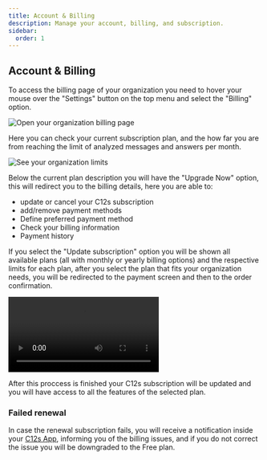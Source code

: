 ```yaml
---
title: Account & Billing
description: Manage your account, billing, and subscription.
sidebar:
  order: 1
---
```




## Account & Billing

To access the billing page of your organization you need to hover your mouse over the "Settings" button on the top menu and select the "Billing" option.

![Open your organization billing page](src/assets/screenshots/account/open-billing.gif)

Here you can check your current subscription plan, and the how far you are from reaching the limit of analyzed messages and answers per month.

![See your organization limits](src/assets/screenshots/account/account-limits.png)

Below the current plan description you will have the "Upgrade Now" option, this will redirect you to the billing details, here you are able to:
 * update or cancel your C12s subscription
 * add/remove payment methods
 * Define preferred payment method
 * Check your billing information
 * Payment history

If you select the "Update subscription" option you will be shown all available plans (all with monthly or yearly billing options) and the respective limits for each plan, after you select the plan that fits your organization needs, you will be redirected to the payment screen and then to the order confirmation.

<Video
  src={planupgrade}
  title='How to change your C12s plan'
  autoPlay
  loop
  controls
/>

After this proccess is finished your C12s subscription will be updated and you will have access to all the features of the selected plan.

### Failed renewal

In case the renewal subscription fails, you will receive a notification inside your [C12s App](https://app.c12s.ai), informing you of the billing issues, and if you do not correct the issue you will be downgraded to the Free plan.


